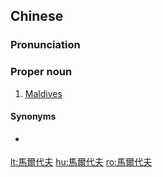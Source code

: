 ==Chinese==
{{zh-forms|s=马尔代夫|gloss=-}}

===Pronunciation===
{{zh-pron
|m=Mǎ'ěrdàifū
|c=maa5 ji5 doi6 fu1
|mn=qz,xm:Má-ní-tāi-hu/zz:Má-jíⁿ-tāi-hu
|cat=pn
}}

===Proper noun===
{{zh-proper noun}}

# {{lb|zh|Mainland China}} [[Maldives]]

====Synonyms====
* {{qualifier|Taiwan}} {{zh-l|馬爾地夫}}

{{zh-cat|Countries}}

[[lt:馬爾代夫]]
[[hu:馬爾代夫]]
[[ro:馬爾代夫]]